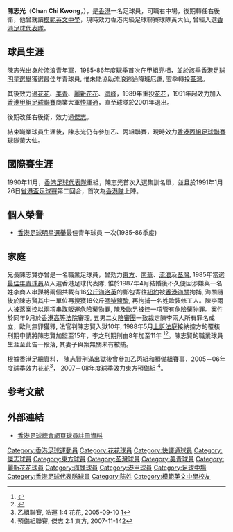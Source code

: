 {{noteta|G1=足球}}{{Football player infobox
| playername= 陳志光
| fullname = 陳志光
| nickname = 光仔,光叔
| image = 
| dateofbirth = {{birth date and age|1964|10|19}} 
| cityofbirth = 
| countryofbirth = {{HKG-1959}}
| height = 
| currentclub  = 已退役
| position = 右中場、右後衛
| years = 1985-1986<br>1986–1987<br>1987<br>1987–1988<br>1988<br>1988–1989<br>1989–1991<br>1991–2001<br>200x–200x<br>2009–2010<br>??-
| clubs = [[香港流浪足球會|流浪]]<br>[[荃灣足球會|荃灣]]<br>[[花花足球會|花花]]<br>[[美青足球隊|美青]]<br>[[花花足球會|麗新花花]]<br>[[海峰足球隊|海峰]]<br>[[花花足球會|花花]]<br>[[花花足球會|快譯通]]<br>[[傑志體育會|傑志]]<br>[[東方足球隊|東方]]<br>黃大仙
| caps(goals) = ?(?)<br> ?(1)<br> ?(5)<br> ?(0)<br> ?(1)<br> ?(6)<br> ?(?)<br> ?(?)<br> ?(1)
| nationalyears = 1990–199x
| nationalteam = [[香港足球代表隊|香港隊]]
| nationalcaps(goals) = ?(?)
}}

'''陳志光'''（'''Chan Chi Kwong'''，{{bd|1964年|10月19日|catIdx=A}}），是[[香港|香港]]一名足球員，司職右中場，後期轉任右後衛，他曾就讀[[模範英文中學|模範英文中學]]，現時效力香港丙級足球聯賽球隊黃大仙, 曾經入選[[香港足球代表隊|香港足球代表隊]]。

==球員生涯==
陳志光出身於[[香港流浪足球會|流浪]]青年軍，1985-86年度球季首次在甲組亮相，並於該季[[香港足球明星選舉|香港足球明星選舉]]獲選最佳年青球員, 惟未能協助流浪逃過降班厄運, 翌季轉投[[荃灣足球會|荃灣]]。

其後效力過[[花花足球會|花花]]、[[美青足球隊|美青]]、[[花花足球會|麗新花花]]、[[海峰足球隊|海峰]]，1989年重投[[花花足球會|花花]]，1991年起效力加入[[香港甲組足球聯賽|香港甲組足球聯賽]]商業大軍[[花花足球會|快譯通]]，直至球隊於2001年退出。

後期改任右後衛，效力過[[傑志體育會|傑志]]。

結束職業球員生涯後，陳志光仍有參加乙、丙組聯賽，現時效力[[香港丙組足球聯賽|香港丙組足球聯賽]]球隊黃大仙。

==國際賽生涯==
1990年11月，[[香港足球代表隊|香港足球代表隊]]重組，陳志光首次入選集訓名單，並且於1991年1月26日[[省港盃足球賽|省港盃足球賽]]第二回合，首次為[[香港足球代表隊|香港隊]]上陣。

==個人榮譽==
* [[香港足球明星選舉|香港足球明星選舉]]最佳青年球員 一次(1985-86季度)

==家庭==
兄長陳志賢亦曾是一名職業足球員，曾効力[[東方足球隊|東方]]、[[南華足球隊|南華]]、[[香港流浪足球會|流浪]]及[[荃灣足球會|荃灣]], 1985年當選[[香港足球明星選舉最佳年青球員|最佳年青球員]]及入選香港足球代表隊, 惟於1987年4月結婚後不久便因涉嫌與一名姓李商人串謀將兩個共載有16[[公斤|公斤]][[海洛英|海洛英]]的郵包寄往[[紐約|紐約]]被[[香港海關|香港海關]]拘捕, 海關隨後於陳志賢其中一單位再搜獲18公斤[[嗎啡|嗎啡]][[鹽酸|鹽酸]], 再拘捕一名姓歐裝修工人。陳李兩人被落案控以兩項串謀[[販毒|販運危險藥物]]罪, 陳及歐另被控一項管有危險藥物罪。案件於同年9月於[[香港高等法院|香港高等法院]]審理, 五男二女[[陪審團|陪審團]]一致裁定陳李兩人所有罪名成立，歐則無罪獲釋, 法官判陳志賢入獄10年, 1988年5月[[香港高等法院上訴法庭|上訴法庭]]接納控方的覆核刑期申請將陳志賢加監至15年，李之刑期則由8年加至11年 <ref>{{Cite news |url=https://mmis.hkpl.gov.hk/coverpage/-/coverpage/view?_coverpage_WAR_mmisportalportlet_hsf=%E5%A4%A7%E5%85%AC%E5%A0%B1&p_r_p_-1078056564_c=QF757YsWv59H%2FuxqfBwEJIPf1Fol64Kg&_coverpage_WAR_mmisportalportlet_o=1305&_coverpage_WAR_mmisportalportlet_actual_q=%28%20all_dc.title%3A%28%22%E5%A4%A7%E5%85%AC%E5%A0%B1%22%29%29%20AND+%28%20verbatim_dc.collection%3A%28%22Old%5C%20HK%5C%20Newspapers%22%29%29&_coverpage_WAR_mmisportalportlet_sort_field=dc.publicationdate_bsort&_coverpage_WAR_mmisportalportlet_sort_order=desc |title=利用郵包運毒往紐約，陳志賢等被加刑，分別入獄十五及十一年 |publisher=[[大公報|大公報]] |date=1988-05-21 |language=zh-HK}}</ref><ref>{{Cite web |title=ATTORNEY GENERAL v.  CHAN CHI YIN  AND ANOTHER [1988] HKCA 21; [1988] HKC 44; CAAR 21/1987 (20 May 1988) |url=https://www.hklii.hk/cgi-bin/sinodisp/eng/hk/cases/hkca/1988/21.html?stem=&synonyms=&query=%22chan%20chi%20yin%22%20OR%20ncotherjcitations(chan%20chi%20yin}}</ref>。陳志賢的職業球員生涯至此告一段落, 其妻子與案無關未有被捕。

根據[[香港足總|香港足總]]資料， 陳志賢刑滿出獄後曾參加乙丙組和預備組賽事，2005－06年度球季效力花花<ref>乙組聯賽, 浩運
1:4 花花, 2005-09-10 [https://www.hkfa.com/ch/match/detail/35]</ref>， 2007－08年度球季效力東方預備組 <ref>預備組聯賽, 傑志
2:1 東方, 2007-11-14[https://www.hkfa.com/ch/match/detail/2760]</ref>。

==参考文献==
{{reflist}}
 
==外部連結==
* [http://www.hkfa.com/zh-hk/player_view.php?player_id=4899 香港足球總會網頁球員註冊資料]

{{香港足球明星選舉最佳年青球員}}

{{DEFAULTSORT:Chan Chi Kwong}} 
[[Category:香港足球運動員|Category:香港足球運動員]]
[[Category:花花球員|Category:花花球員]]
[[Category:快譯通球員|Category:快譯通球員]]
[[Category:傑志球員|Category:傑志球員]]
[[Category:東方球員|Category:東方球員]]
[[Category:荃灣球員|Category:荃灣球員]]
[[Category:美青球員|Category:美青球員]]
[[Category:麗新花花球員|Category:麗新花花球員]]
[[Category:海蜂球員|Category:海蜂球員]]
[[Category:港甲球員|Category:港甲球員]]
[[Category:足球中場|Category:足球中場]]
[[Category:香港足球代表隊球員|Category:香港足球代表隊球員]]
[[Category:陈姓|Category:陈姓]]
[[Category:模範英文中學校友|Category:模範英文中學校友]]